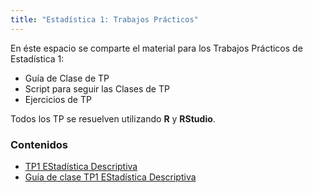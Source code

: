 ```yaml
---
title: "Estadística 1: Trabajos Prácticos"
---
```


En éste espacio se comparte el material para los Trabajos Prácticos de Estadística 1:

- Guía de Clase de TP
- Script para seguir las Clases de TP
- Ejercicios de TP

Todos los TP se resuelven utilizando **R** y **RStudio**.


### Contenidos

- [TP1 EStadística Descriptiva](TP1_descriptiva.html)
- [Guía de clase TP1 EStadística Descriptiva](TP1_Descriptiva_guia.html)